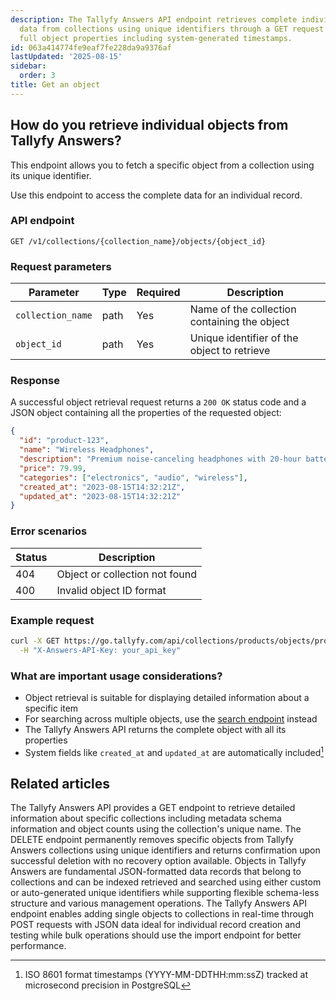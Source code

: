 ```yaml
---
description: The Tallyfy Answers API endpoint retrieves complete individual object
  data from collections using unique identifiers through a GET request that returns
  full object properties including system-generated timestamps.
id: 063a414774fe9eaf7fe228da9a9376af
lastUpdated: '2025-08-15'
sidebar:
  order: 3
title: Get an object
---
```


## How do you retrieve individual objects from Tallyfy Answers?

This endpoint allows you to fetch a specific object from a collection using its unique identifier.

Use this endpoint to access the complete data for an individual record.

### API endpoint

```
GET /v1/collections/{collection_name}/objects/{object_id}
```

### Request parameters

| Parameter | Type | Required | Description |
|-----------|------|----------|-------------|
| `collection_name` | path | Yes | Name of the collection containing the object |
| `object_id` | path | Yes | Unique identifier of the object to retrieve |

### Response

A successful object retrieval request returns a `200 OK` status code and a JSON object containing all the properties of the requested object:

```json
{
  "id": "product-123",
  "name": "Wireless Headphones",
  "description": "Premium noise-canceling headphones with 20-hour battery life",
  "price": 79.99,
  "categories": ["electronics", "audio", "wireless"],
  "created_at": "2023-08-15T14:32:21Z",
  "updated_at": "2023-08-15T14:32:21Z"
}
```

### Error scenarios

| Status | Description |
|--------|-------------|
| 404 | Object or collection not found |
| 400 | Invalid object ID format |

### Example request

```bash
curl -X GET https://go.tallyfy.com/api/collections/products/objects/product-123 \
  -H "X-Answers-API-Key: your_api_key"
```

### What are important usage considerations?

- Object retrieval is suitable for displaying detailed information about a specific item
- For searching across multiple objects, use the [search endpoint](/products/answers/search/) instead
- The Tallyfy Answers API returns the complete object with all its properties
- System fields like `created_at` and `updated_at` are automatically included[^1]


[^1]: ISO 8601 format timestamps (YYYY-MM-DDTHH:mm:ssZ) tracked at microsecond precision in PostgreSQL

## Related articles
<CardGrid>
<LinkTitleCard header="<b>Collections > Get a collection</b>" href="/products/answers/collections/get-collection/" > The Tallyfy Answers API provides a GET endpoint to retrieve detailed information about specific collections including metadata schema information and object counts using the collection's unique name. </LinkTitleCard>
<LinkTitleCard header="<b>Objects > Delete an object</b>" href="/products/answers/objects/delete-object/" > The DELETE endpoint permanently removes specific objects from Tallyfy Answers collections using unique identifiers and returns confirmation upon successful deletion with no recovery option available. </LinkTitleCard>
<LinkTitleCard header="<b>Answers > Objects</b>" href="/products/answers/objects/" > Objects in Tallyfy Answers are fundamental JSON-formatted data records that belong to collections and can be indexed retrieved and searched using either custom or auto-generated unique identifiers while supporting flexible schema-less structure and various management operations. </LinkTitleCard>
<LinkTitleCard header="<b>Objects > Index a single object</b>" href="/products/answers/objects/index-single-object/" > The Tallyfy Answers API endpoint enables adding single objects to collections in real-time through POST requests with JSON data ideal for individual record creation and testing while bulk operations should use the import endpoint for better performance. </LinkTitleCard>
</CardGrid>